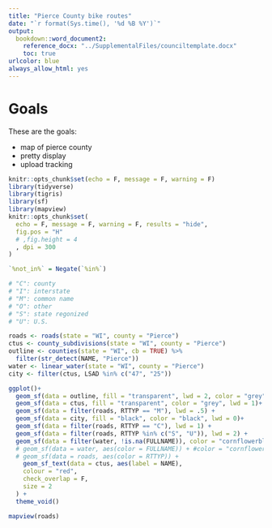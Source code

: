 ```yaml
---
title: "Pierce County bike routes"
date: "`r format(Sys.time(), '%d %B %Y')`"
output:
  bookdown::word_document2:
    reference_docx: "../SupplementalFiles/counciltemplate.docx"
    toc: true
urlcolor: blue
always_allow_html: yes
---
```

  
# Goals

These are the goals: 

- map of pierce county
- pretty display
- upload tracking

```r
knitr::opts_chunk$set(echo = F, message = F, warning = F)
library(tidyverse)
library(tigris)
library(sf)
library(mapview)
knitr::opts_chunk$set(
  echo = F, message = F, warning = F, results = "hide",
  fig.pos = "H"
  # ,fig.height = 4
  , dpi = 300
)

`%not_in%` = Negate(`%in%`)
```

```r
# "C": county
# "I": interstate
# "M": common name
# "O": other
# "S": state regonized
# "U": U.S.

roads <- roads(state = "WI", county = "Pierce")
ctus <- county_subdivisions(state = "WI", county = "Pierce")
outline <- counties(state = "WI", cb = TRUE) %>%
  filter(str_detect(NAME, "Pierce"))
water <- linear_water(state = "WI", county = "Pierce")
city <- filter(ctus, LSAD %in% c("47", "25"))

ggplot()+
  geom_sf(data = outline, fill = "transparent", lwd = 2, color = "grey") +
  geom_sf(data = ctus, fill = "transparent", color = "grey", lwd = 1)+
  geom_sf(data = filter(roads, RTTYP == "M"), lwd = .5) +
  geom_sf(data = city, fill = "black", color = "black", lwd = 0)+
  geom_sf(data = filter(roads, RTTYP == "C"), lwd = 1) +
  geom_sf(data = filter(roads, RTTYP %in% c("S", "U")), lwd = 2) +
  geom_sf(data = filter(water, !is.na(FULLNAME)), color = "cornflowerblue") +
  # geom_sf(data = water, aes(color = FULLNAME)) + #color = "cornflowerblue") +
  # geom_sf(data = roads, aes(color = RTTYP)) +
    geom_sf_text(data = ctus, aes(label = NAME),
    colour = "red",
    check_overlap = F,
    size = 2
  ) +
  theme_void()

```


```r
mapview(roads)

```